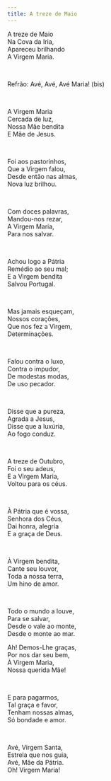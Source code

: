```yaml
---
title: A treze de Maio
---
```


<div class="not-content">

A treze de Maio  
Na Cova da Iria,  
Apareceu brilhando  
A Virgem Maria.

<br />

Refrão: Avé, Avé, Avé Maria! (bis)

<br />

A Virgem Maria  
Cercada de luz,  
Nossa Mãe bendita  
E Mãe de Jesus.

<br />

Foi aos pastorinhos,  
Que a Virgem falou,  
Desde então nas almas,  
Nova luz brilhou.

<br />

Com doces palavras,  
Mandou-nos rezar,  
A Virgem Maria,  
Para nos salvar.

<br />

Achou logo a Pátria  
Remédio ao seu mal;  
E a Virgem bendita  
Salvou Portugal.

<br />

Mas jamais esqueçam,  
Nossos corações,  
Que nos fez a Virgem,  
Determinações.

<br />

Falou contra o luxo,  
Contra o impudor,  
De modestas modas,  
De uso pecador.

<br />

Disse que a pureza,  
Agrada a Jesus,  
Disse que a luxúria,  
Ao fogo conduz.

<br />

A treze de Outubro,  
Foi o seu adeus,  
E a Virgem Maria,  
Voltou para os céus.

<br />

À Pátria que é vossa,  
Senhora dos Céus,  
Dai honra, alegria  
E a graça de Deus.

<br />

À Virgem bendita,  
Cante seu louvor,  
Toda a nossa terra,  
Um hino de amor.

<br />

Todo o mundo a louve,  
Para se salvar,  
Desde o vale ao monte,  
Desde o monte ao mar.

Ah! Demos-Lhe graças,  
Por nos dar seu bem,  
À Virgem Maria,  
Nossa querida Mãe!

<br />

E para pagarmos,  
Tal graça e favor,  
Tenham nossas almas,  
Só bondade e amor.

<br />

Avé, Virgem Santa,  
Estrela que nos guia,  
Avé, Mãe da Pátria.  
Oh! Virgem Maria!

</div>
